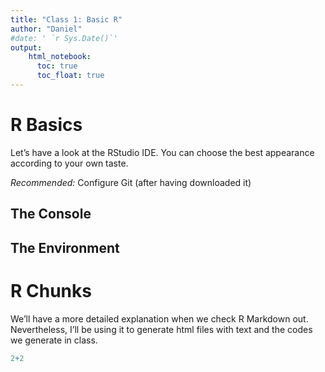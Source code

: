 ```yaml
---
title: "Class 1: Basic R"
author: "Daniel"
#date: ' `r Sys.Date()`'
output: 
    html_notebook:
      toc: true
      toc_float: true
---
```


# R Basics
Let's have a look at the RStudio IDE. You can choose the best appearance according to your own taste. 

*Recommended:* Configure Git (after having downloaded it)

## The Console


## The Environment


# R Chunks
We'll have a more detailed explanation when we check R Markdown out. Nevertheless, I'll be using it to generate html files with text and the codes we generate in class.


```r
2+2

```


